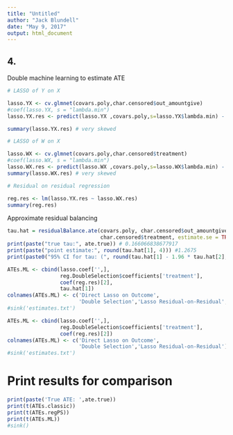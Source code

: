 ```yaml
---
title: "Untitled"
author: "Jack Blundell"
date: "May 9, 2017"
output: html_document
---
```


## 4.

Double machine learning to estimate ATE

```r

# LASSO of Y on X

lasso.YX <- cv.glmnet(covars.poly,char.censored$out_amountgive)
#coef(lasso.YX, s = "lambda.min")
lasso.YX.res <- predict(lasso.YX ,covars.poly,s=lasso.YX$lambda.min) - char.censored$out_amountgive # residuals

summary(lasso.YX.res) # very skewed

# LASSO of W on X 

lasso.WX <- cv.glmnet(covars.poly,char.censored$treatment)
#coef(lasso.WX, s = "lambda.min")
lasso.WX.res <- predict(lasso.WX ,covars.poly,s=lasso.WX$lambda.min) - char.censored$treatment # residuals
summary(lasso.WX.res) # very skewed

# Residual on residual regression

reg.res <- lm(lasso.YX.res ~ lasso.WX.res)
summary(reg.res)

```

Approximate residual balancing

```r

tau.hat = residualBalance.ate(covars.poly, char.censored$out_amountgive,
                              char.censored$treatment, estimate.se = TRUE,  optimizer = "pogs")
print(paste("true tau:", ate.true)) # 0.166066838677917
print(paste("point estimate:", round(tau.hat[1], 4))) #1.2675
print(paste0("95% CI for tau: (", round(tau.hat[1] - 1.96 * tau.hat[2], 2), ", ", round(tau.hat[1] + 1.96 * tau.hat[2], 2), ")"))

```

``` r
ATEs.ML <- cbind(lasso.coef['',],
                 reg.DoubleSelection$coefficients['treatment'],
                 coef(reg.res)[2],
                 tau.hat[1])
colnames(ATEs.ML) <- c('Direct Lasso on Outcome',
                       'Double Selection','Lasso Residual-on-Residual','Approx. Residual Balancing')
#sink('estimates.txt')
```

``` r
ATEs.ML <- cbind(lasso.coef['',],
                 reg.DoubleSelection$coefficients['treatment'],
                 coef(reg.res)[2])
colnames(ATEs.ML) <- c('Direct Lasso on Outcome',
                       'Double Selection','Lasso Residual-on-Residual')
#sink('estimates.txt')
```
# Print results for comparison
```r
print(paste('True ATE: ',ate.true))
print(t(ATEs.classic))
print(t(ATEs.regPS))
print(t(ATEs.ML))
#sink()
```